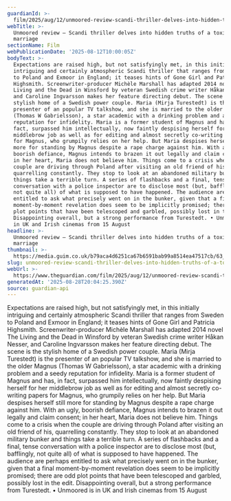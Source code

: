 ```yaml
---
guardianId: >-
  film/2025/aug/12/unmoored-review-scandi-thriller-delves-into-hidden-truths-of-a-toxic-marriage
webTitle: >-
  Unmoored review – Scandi thriller delves into hidden truths of a toxic
  marriage 
sectionName: Film
webPublicationDate: '2025-08-12T10:00:05Z'
bodyText: >-
  Expectations are raised high, but not satisfyingly met, in this initially
  intriguing and certainly atmospheric Scandi thriller that ranges from Sweden
  to Poland and Exmoor in England; it teases hints of Gone Girl and Patricia
  Highsmith. Screenwriter-producer Michèle Marshall has adapted 2014 novel The
  Living and the Dead in Winsford by veteran Swedish crime writer Håkan Nesser,
  and Caroline Ingvarsson makes her feature directing debut. The scene is the
  stylish home of a Swedish power couple. Maria (Mirja Turestedt) is the
  presenter of an popular TV talkshow, and she is married to the older Magnus
  (Thomas W Gabrielsson), a star academic with a drinking problem and a seedy
  reputation for infidelity. Maria is a former student of Magnus and has, in
  fact, surpassed him intellectually, now faintly despising herself for her
  middlebrow job as well as for editing and almost secretly co-writing papers
  for Magnus, who grumpily relies on her help. But Maria despises herself still
  more for standing by Magnus despite a rape charge against him. With an ugly,
  boorish defiance, Magnus intends to brazen it out legally and claim consent;
  in her heart, Maria does not believe him. Things come to a crisis when the
  couple are driving through Poland after visiting an old friend of his,
  quarrelling constantly. They stop to look at an abandoned military bunker and
  things take a terrible turn. A series of flashbacks and a final, tense
  conversation with a police inspector are to disclose most (but, bafflingly,
  not quite all) of what is supposed to have happened. The audience are perhaps
  entitled to ask what precisely went on in the bunker, given that a final
  moment-by-moment revelation does seem to be implicitly promised; there are odd
  plot points that have been telescoped and garbled, possibly lost in the edit.
  Disappointing overall, but a strong performance from Turestedt. • Unmoored is
  in UK and Irish cinemas from 15 August
headline: >-
  Unmoored review – Scandi thriller delves into hidden truths of a toxic
  marriage 
thumbnail: >-
  https://media.guim.co.uk/b79aca4d6251ca67b6591bab99a8514ea47517cb/63_0_4080_3265/500.jpg
slug: unmoored-review-scandi-thriller-delves-into-hidden-truths-of-a-toxic-marriage
webUrl: >-
  https://www.theguardian.com/film/2025/aug/12/unmoored-review-scandi-thriller-delves-into-hidden-truths-of-a-toxic-marriage
generatedAt: '2025-08-28T20:04:25.390Z'
source: guardian-api
---
```

Expectations are raised high, but not satisfyingly met, in this initially intriguing and certainly atmospheric Scandi thriller that ranges from Sweden to Poland and Exmoor in England; it teases hints of Gone Girl and Patricia Highsmith. Screenwriter-producer Michèle Marshall has adapted 2014 novel The Living and the Dead in Winsford by veteran Swedish crime writer Håkan Nesser, and Caroline Ingvarsson makes her feature directing debut. The scene is the stylish home of a Swedish power couple. Maria (Mirja Turestedt) is the presenter of an popular TV talkshow, and she is married to the older Magnus (Thomas W Gabrielsson), a star academic with a drinking problem and a seedy reputation for infidelity. Maria is a former student of Magnus and has, in fact, surpassed him intellectually, now faintly despising herself for her middlebrow job as well as for editing and almost secretly co-writing papers for Magnus, who grumpily relies on her help. But Maria despises herself still more for standing by Magnus despite a rape charge against him. With an ugly, boorish defiance, Magnus intends to brazen it out legally and claim consent; in her heart, Maria does not believe him. Things come to a crisis when the couple are driving through Poland after visiting an old friend of his, quarrelling constantly. They stop to look at an abandoned military bunker and things take a terrible turn. A series of flashbacks and a final, tense conversation with a police inspector are to disclose most (but, bafflingly, not quite all) of what is supposed to have happened. The audience are perhaps entitled to ask what precisely went on in the bunker, given that a final moment-by-moment revelation does seem to be implicitly promised; there are odd plot points that have been telescoped and garbled, possibly lost in the edit. Disappointing overall, but a strong performance from Turestedt. • Unmoored is in UK and Irish cinemas from 15 August
